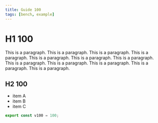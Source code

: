 ```yaml
---
title: Guide 100
tags: [bench, example]
---
```


# H1 100

This is a paragraph. This is a paragraph. This is a paragraph. This is a paragraph. This is a paragraph. This is a paragraph. This is a paragraph. This is a paragraph. This is a paragraph. This is a paragraph. This is a paragraph. This is a paragraph. 

## H2 100

- item A
- item B
- item C

```ts
export const v100 = 100;
```